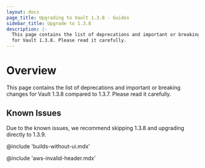 ```yaml
---
layout: docs
page_title: Upgrading to Vault 1.3.8 - Guides
sidebar_title: Upgrade to 1.3.8
description: |-
  This page contains the list of deprecations and important or breaking changes
  for Vault 1.3.8. Please read it carefully.
---
```


# Overview

This page contains the list of deprecations and important or breaking changes
for Vault 1.3.8 compared to 1.3.7. Please read it carefully.

## Known Issues

Due to the known issues, we recommend skipping 1.3.8 and upgrading directly to 1.3.9.

@include 'builds-without-ui.mdx'

@include 'aws-invalid-header.mdx'
